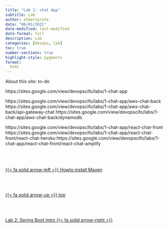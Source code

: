 ```yaml
---
title: "Lab 1: chat App"
subtitle: Lab
author: albertprofe
date: "06/01/2021"
date-modified: last-modified
date-format: full
description: Lab
categories: [devops, lab]
toc: true
number-sections: true
highlight-style: pygments
format:
  html
---
```


About this site: to-do

https://sites.google.com/view/devopscifo/labs/1-chat-app

https://sites.google.com/view/devopscifo/labs/1-chat-app/aws-chat-back
https://sites.google.com/view/devopscifo/labs/1-chat-app/aws-chat-back/api-gateway-chat
https://sites.google.com/view/devopscifo/labs/1-chat-app/aws-chat-back/dynamodb

https://sites.google.com/view/devopscifo/labs/1-chat-app/react-chat-front
https://sites.google.com/view/devopscifo/labs/1-chat-app/react-chat-front/react-chat-heroku
https://sites.google.com/view/devopscifo/labs/1-chat-app/react-chat-front/react-chat-amplify<!--- navLinks -->
<br><br>
<div class=row>
<br>
<div class='column left previous'>
<br>
[{{< fa solid arrow-left >}} Howto install Maven](/devops/devops-tools-installmaven.qmd)
<br>
</div>
<br>
<div class='column center'>
<br>
[{{< fa solid arrow-up >}} top](#top)
<br>
</div>
<br>
<div class='column right next'>
<br>
[Lab 2: Spring Boot Intro  {{< fa solid arrow-right >}}](/devops/devops-lab-springbooksintro.qmd)
<br>
</div>
<br>
</div>
